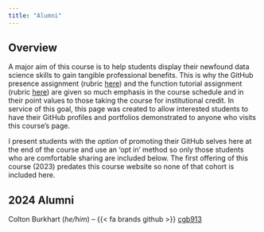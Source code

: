 ```yaml
---
title: "Alumni"
---
```


## Overview

A major aim of this course is to help students display their newfound data science skills to gain tangible professional benefits. This is why the GitHub presence assignment (rubric [here](https://njlyon0.github.io/teach_r-for-biologists/rubrics/rubric_github.html)) and the function tutorial assignment (rubric [here](https://njlyon0.github.io/teach_r-for-biologists/rubrics/rubric_tutorials.html)) are given so much emphasis in the course schedule and in their point values to those taking the course for institutional credit. In service of this goal, this page was created to allow interested students to have their GitHub profiles and portfolios demonstrated to anyone who visits this course's page.

I present students with the _option_ of promoting their GitHub selves here at the end of the course and use an 'opt in' method so only those students who are comfortable sharing are included below. The first offering of this course (2023) predates this course website so none of that cohort is included here.

## 2024 Alumni

Colton Burkhart (_he/him_) -- {{< fa brands github >}} [cgb913](https://github.com/cgb913)


